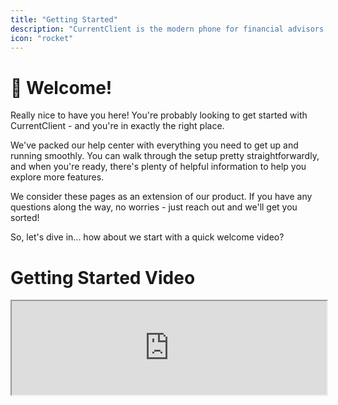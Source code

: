 ```yaml
---
title: "Getting Started"
description: "CurrentClient is the modern phone for financial advisors so you can communicate with your clients without friction or fines."
icon: "rocket"
---
```


# 👋 Welcome!

Really nice to have you here! You're probably looking to get started with CurrentClient - and you're in exactly the right place.

We've packed our help center with everything you need to get up and running smoothly. You can walk through the setup pretty straightforwardly, and when you're ready, there's plenty of helpful information to help you explore more features.

We consider these pages as an extension of our product. If you have any questions along the way, no worries - just reach out and we'll get you sorted!

So, let's dive in... how about we start with a quick welcome video?

# Getting Started Video

<iframe 
  src="https://www.loom.com/embed/0267ffd918c7463086475340e54c7176?hideEmbedTopBar=true" 
  width="100%" 
  height={400}
  allowFullScreen
/>

# Your quick start steps

Here's what we'll walk you through to get CurrentClient up and running. It's pretty straightforward and we'll be right here with you:

<Steps>
  <Step title="Signup for a free trial">
    [Create your CurrentClient account](/guides/getting-started/signup) and start your free trial - no commitment required. Explore all the features at your own pace.
  </Step>
  
  <Step title="Install the apps">
    [Download and install the CurrentClient apps](/guides/getting-started/install-apps) on your desktop and mobile devices so you can stay connected anywhere.
  </Step>
  
  <Step title="Register your firm">
    [Register your firm](/guides/getting-started/register-firm) to ensure compliance with the latest phone carrier regulations.
  </Step>
  
  <Step title="Port your number (optional)">
    [Transfer your existing phone number](/guides/porting-number) to CurrentClient if you'd like. Your clients can reach you using the same number they know.
  </Step>
</Steps>

# Ready to get started?

You'll see each step outlined in the left sidebar - work through them at whatever pace feels right for you.

At the bottom of each page, you'll find a link to the next step to keep you moving forward.

Need help along the way? No worries - just reach out and we'll get you sorted!

